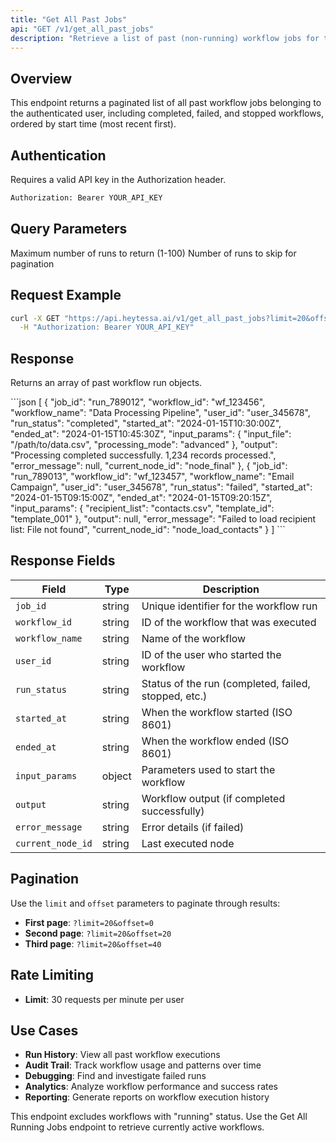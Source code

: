 ---
title: "Get All Past Jobs"
api: "GET /v1/get_all_past_jobs"
description: "Retrieve a list of past (non-running) workflow jobs for the authenticated user"
---

## Overview

This endpoint returns a paginated list of all past workflow jobs belonging to the authenticated user, including completed, failed, and stopped workflows, ordered by start time (most recent first).

## Authentication

Requires a valid API key in the Authorization header.

```bash
Authorization: Bearer YOUR_API_KEY
```

## Query Parameters

<ParamField query="limit" type="integer" default="50">
  Maximum number of runs to return (1-100)
</ParamField>

<ParamField query="offset" type="integer" default="0">
  Number of runs to skip for pagination
</ParamField>

## Request Example

```bash
curl -X GET "https://api.heytessa.ai/v1/get_all_past_jobs?limit=20&offset=0" \
  -H "Authorization: Bearer YOUR_API_KEY"
```

## Response

Returns an array of past workflow run objects.

<ResponseExample>
```json
[
  {
    "job_id": "run_789012",
    "workflow_id": "wf_123456",
    "workflow_name": "Data Processing Pipeline",
    "user_id": "user_345678",
    "run_status": "completed",
    "started_at": "2024-01-15T10:30:00Z",
    "ended_at": "2024-01-15T10:45:30Z",
    "input_params": {
      "input_file": "/path/to/data.csv",
      "processing_mode": "advanced"
    },
    "output": "Processing completed successfully. 1,234 records processed.",
    "error_message": null,
    "current_node_id": "node_final"
  },
  {
    "job_id": "run_789013",
    "workflow_id": "wf_123457",
    "workflow_name": "Email Campaign",
    "user_id": "user_345678",
    "run_status": "failed",
    "started_at": "2024-01-15T09:15:00Z",
    "ended_at": "2024-01-15T09:20:15Z",
    "input_params": {
      "recipient_list": "contacts.csv",
      "template_id": "template_001"
    },
    "output": null,
    "error_message": "Failed to load recipient list: File not found",
    "current_node_id": "node_load_contacts"
  }
]
```
</ResponseExample>

## Response Fields

| Field | Type | Description |
|-------|------|-------------|
| `job_id` | string | Unique identifier for the workflow run |
| `workflow_id` | string | ID of the workflow that was executed |
| `workflow_name` | string | Name of the workflow |
| `user_id` | string | ID of the user who started the workflow |
| `run_status` | string | Status of the run (completed, failed, stopped, etc.) |
| `started_at` | string | When the workflow started (ISO 8601) |
| `ended_at` | string | When the workflow ended (ISO 8601) |
| `input_params` | object | Parameters used to start the workflow |
| `output` | string | Workflow output (if completed successfully) |
| `error_message` | string | Error details (if failed) |
| `current_node_id` | string | Last executed node |

## Pagination

Use the `limit` and `offset` parameters to paginate through results:

- **First page**: `?limit=20&offset=0`
- **Second page**: `?limit=20&offset=20`
- **Third page**: `?limit=20&offset=40`

## Rate Limiting

- **Limit**: 30 requests per minute per user

## Use Cases

- **Run History**: View all past workflow executions
- **Audit Trail**: Track workflow usage and patterns over time
- **Debugging**: Find and investigate failed runs
- **Analytics**: Analyze workflow performance and success rates
- **Reporting**: Generate reports on workflow execution history

<Note>
  This endpoint excludes workflows with "running" status. Use the Get All Running Jobs endpoint to retrieve currently active workflows.
</Note> 